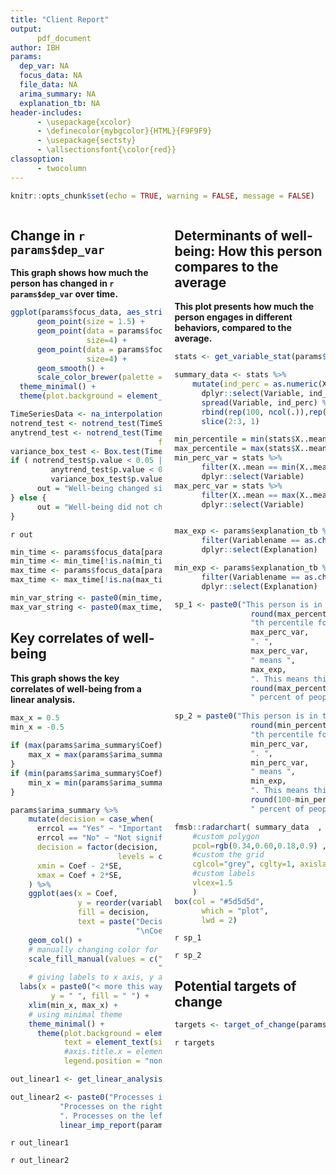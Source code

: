 ```yaml
---
title: "Client Report"
output: 
      pdf_document
author: IBH
params:
  dep_var: NA
  focus_data: NA
  file_data: NA
  arima_summary: NA
  explanation_tb: NA
header-includes:
      - \usepackage{xcolor}
      - \definecolor{mybgcolor}{HTML}{F9F9F9}
      - \usepackage{sectsty}
      - \allsectionsfont{\color{red}}
classoption:
      - twocolumn
---
```


```r
knitr::opts_chunk$set(echo = TRUE, warning = FALSE, message = FALSE)
```

\pagecolor{mybgcolor}
\color{black}

:::::::::: {.columns}

::: {.column width=50%}

## Change in `r params$dep_var`

**This graph shows how much the person has changed in `r params$dep_var` over time.**

```r
ggplot(params$focus_data, aes_string(x = "Time", y = params$dep_var)) +
      geom_point(size = 1.5) +
      geom_point(data = params$focus_data[(params$focus_data[,3] == min(params$focus_data[,3], na.rm = T)), ], color="#87bc45", 
                 size=4) +
      geom_point(data = params$focus_data[(params$focus_data[,3] == max(params$focus_data[,3], na.rm = T)), ], color="orange", 
                 size=4) +
      geom_smooth() +
      scale_color_brewer(palette = "Set1") +
  theme_minimal() +
  theme(plot.background = element_rect(colour = "#909090", fill=NA, size=2))
```

```r
TimeSeriesData <- na_interpolation(params$focus_data[,3]) 
notrend_test <- notrend_test(TimeSeriesData)
anytrend_test <- notrend_test(TimeSeriesData, test = "MK",
                                 factor.length = "adaptive.selection")
variance_box_test <- Box.test(TimeSeriesData, type = "Box-Pierce", lag = 1)
if ( notrend_test$p.value < 0.05 |
         anytrend_test$p.value < 0.05 |
         variance_box_test$p.value < 0.05) {
      out = "Well-being changed significantly over this time period."
} else {
      out = "Well-being did not change significantly over this time period."
}
```

`r out`

```r

min_time <- params$focus_data[params$focus_data[,3] == min(params$focus_data[,3], na.rm = T), 2]
min_time <- min_time[!is.na(min_time)]
max_time <- params$focus_data[params$focus_data[,3] == max(params$focus_data[,3], na.rm = T), 2]
max_time <- max_time[!is.na(max_time)]

min_var_string <- paste0(min_time, collapse = ", ")
max_var_string <- paste0(max_time, collapse = ", ")

```

## Key correlates of well-being 

**This graph shows the key correlates of well-being from a linear analysis.**

```r
max_x = 0.5
min_x = -0.5
  
if (max(params$arima_summary$Coef) > max_x) {
    max_x = max(params$arima_summary$Coef)
}
if (min(params$arima_summary$Coef) < min_x) {
    min_x = min(params$arima_summary$Coef)
}

params$arima_summary %>%
    mutate(decision = case_when(
      errcol == "Yes" ~ "Important",
      errcol == "No" ~ "Not significantly important"),
      decision = factor(decision, 
                        levels = c("Important", "Not significantly important")),
      xmin = Coef - 2*SE, 
      xmax = Coef + 2*SE,
    ) %>%
    ggplot(aes(x = Coef,
               y = reorder(variable, Coef), # ordering the bars from high to low by the value of meanImp
               fill = decision,
               text = paste("Decision:", decision,
                            "\nCoef:",round(Coef, 3)))) + # the text argument is specific for the tooltip in plotly
    geom_col() +
    # manually changing color for each decision
    scale_fill_manual(values = c("Important" = "#87bc45",
                                 "Not significantly important" = "grey")) +
    # giving labels to x axis, y axis and legend (fill)
  labs(x = paste0("< more this way, less ", dep_var, " | more this way, more ", dep_var, " >"), 
         y = " ", fill = " ") +
    xlim(min_x, max_x) +
    # using minimal theme
    theme_minimal() +
      theme(plot.background = element_rect(colour = "#909090", fill=NA, size=4),
            text = element_text(size = 20),
            #axis.title.x = element_text(size = 20),
            legend.position = "none")
```

```r
out_linear1 <- get_linear_analysis_summary(params$arima_summary) 

out_linear2 <- paste0("Processes in grey are generally less important to your well-being than processes in green. ",
           "Processes on the right increase the ", colnames(params$focus_data)[3], 
           ". Processes on the left decrease the ", colnames(params$focus_data)[3], ". ",
           linear_imp_report(params$arima_summary, params$focus_data))
```


`r out_linear1`  
  
\begingroup
\fontsize{8}{8}\selectfont
`r out_linear2`
\endgroup

:::

::: {.column width=50%}

## Determinants of well-being: How this person compares to the average

**This plot presents how much the person engages in different behaviors, compared to the average.**

```r

stats <- get_variable_stat(params$focus_data, params$file_data)

summary_data <- stats %>%
    mutate(ind_perc = as.numeric(X..mean)-20) %>%
      dplyr::select(Variable, ind_perc) %>% 
      spread(Variable, ind_perc) %>%
      rbind(rep(100, ncol(.)),rep(0, ncol(.))) %>%
      slice(2:3, 1)

min_percentile = min(stats$X..mean)
max_percentile = max(stats$X..mean)
min_perc_var = stats %>%
      filter(X..mean == min(X..mean)) %>%
      dplyr::select(Variable)
max_perc_var = stats %>%
      filter(X..mean == max(X..mean)) %>%
      dplyr::select(Variable)


max_exp <- params$explanation_tb %>%
      filter(Variablename == as.character(max_perc_var)) %>%
      dplyr::select(Explanation)

min_exp <- params$explanation_tb %>%
      filter(Variablename == as.character(min_perc_var)) %>%
      dplyr::select(Explanation)

sp_1 <- paste0("This person is in the ",
                 round(max_percentile, 0),
                 "th percentile for ",
                 max_perc_var,
                 ". ",
                 max_perc_var,
                 " means ",
                 max_exp, 
                 ". This means this person does this more than ",
                 round(max_percentile, 0),
                 " percent of people.\n\n")
    
sp_2 = paste0("This person is in the ",
                 round(min_percentile, 0),
                 "th percentile for ",
                 min_perc_var,
                 ". ",
                 min_perc_var,
                 " means ",
                 min_exp, 
                 ". This means this person does this less than ",
                 round(100-min_percentile, 0),
                 " percent of people.")
```
       
```r
fmsb::radarchart( summary_data  , axistype=1 , 
    #custom polygon
    pcol=rgb(0.34,0.60,0.18,0.9) , pfcol=rgb(0.34,0.48,0.18,0.5) , plwd=5 , 
    #custom the grid
    cglcol="grey", cglty=1, axislabcol="grey", caxislabels=seq(20,100,20), cglwd=1,
    #custom labels
    vlcex=1.5 
    )
box(col = "#5d5d5d",
      which = "plot",
      lwd = 2)
```

\begingroup
\fontsize{8}{8}\selectfont
`r sp_1`  
\endgroup

\begingroup
\fontsize{8}{8}\selectfont
`r sp_2`  
\endgroup

## Potential targets of change 

```r
targets <- target_of_change(params$arima_summary)
```

`r targets`

:::

::::::::::

